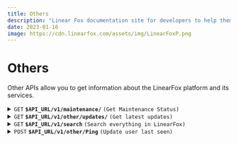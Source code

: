 ```yaml
---
title: Others
description: "Linear Fox documentation site for developers to help them understand the LinearFox API and Services to how to use them."
date: 2023-01-16
image: https://cdn.linearfox.com/assets/img/LinearFoxP.png
---
```


# Others
Other APIs allow you to get information about the LinearFox platform and its services.

<details>
    <summary><code>GET</code> <code><b>$API_URL/v1/maintenance/</b></code> <code>(Get Maintenance Status)</code></summary>
    Parameters:

    > | name       |  type                  | data type               | description                                                           |
    > |------------|------------------------|-------------------------|-----------------------------------------------------------------------|
    > | `id`       | `Path Parameter`       | `string`                | The service to check the status of.                                   |

    Responses:

    > | status code | data type     | description                                                           |
    > |-------------|---------------|-----------------------------------------------------------------------|
    > | `200`       | `object`      | The maintenance status of the service.                                |

    Example:

    Example cURL

    > ```javascript
    >  curl --location --request GET 'https://api.linearfox.com/v1/maintenance/'
    >  curl --location --request GET 'https://api.linearfox.com/v1/maintenance/1'
    >  curl --location --request GET 'https://api.linearfox.com/v1/maintenance/2'
    >  curl --location --request GET 'https://api.linearfox.com/v1/maintenance/3'
    > ```
</details>

<details>
    <summary><code>GET</code> <code><b>$API_URL/v1/other/updates/</b></code> <code>(Get latest updates)</code></summary>
    Parameters:
    > | name       |  type                  | data type               | description                                                           |
    > |------------|------------------------|-------------------------|-----------------------------------------------------------------------|
    > | `limit`    | `Path Parameter`       | `integer`               | The number of updates to return.                                      |

    Responses:
    > | status code | data type     | description                                                           |
    > |-------------|---------------|-----------------------------------------------------------------------|
    > | `200`       | `object`      | The latest updates.                                                   | 

    Example:

    > ```javascript
    > curl --location --request GET 'https://api.linearfox.com/v1/other/updates/'
    > ```
</details>

<details>
    <summary><code>GET</code> <code><b>$API_URL/v1/search</b></code> <code>(Search everything in LinearFox)</code></summary>
    Parameters:

    > | name       |  type                  | data type               | description                                                           |
    > |------------|------------------------|----------------|--------------------------------------------------------------|
    > | `input`    | `query`                | `string`       | The search query.                                            |

    Responses:
    > | status code | data type     | description                                                           |
    > |-------------|---------------|-----------------------------------------------------------------------|
    > | `200`       | `object`      | The search results.                                                   |
    > | `400`       | `object`      | The search query is missing.                                          |

    Example:
    > ```javascript
    > curl --location --request GET 'https://api.linearfox.com/v1/search?input=fargo'
    > ```
</details>

<details>
    <summary><code>POST</code> <code><b>$API_URL/v1/other/Ping</b></code> <code>(Update user last seen)</code></summary>
    Authorization required:
        ```OAuth 2.0 Bearer Token``` or
        ```API Key```
    
    Responses:
    > | http code     | content-type                      | response   
    > |---------------|-----------------------------------|--------------------------------------------------------------------------|                                                              |
    > | `200`         | `application/json`                | `{"message": "ok",}`                                                     |
    > | `401`         | `application/json`                | `{"message": "Unauthorized & No token provided"}`                     
    
    Example:

    > ```javascript
    > curl --location --request POST 'https://api.linearfox.com/v1/other/ping' \
    >      --header 'Authorization: Bearer [token]'
    > ```
</details>